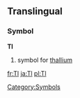 ==Translingual==
===Symbol===
'''Tl'''
#{{chemistry}} symbol for [[thallium]]
[[Category:Symbols]]

[[fr:Tl]]
[[ja:Tl]]
[[pl:Tl]]